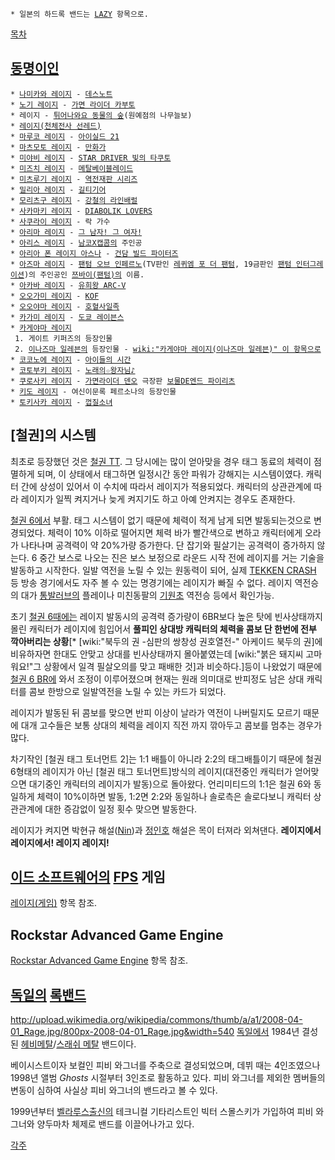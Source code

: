  * 일본의 하드록 밴드는 [[LAZY]] 항목으로.
[[목차]]

== [[동명이인]] ==
 * [[나미카와 레이지]] - [[데스노트]]
 * [[노기 레이지]] - [[가면 라이더 카부토]]
 * 레이지 - [[튀어나와요 동물의 숲]](원예점의 나무늘보)
 * [[레이지(천체전사 선레드)]]
 * [[마루코 레이지]] - [[아이실드 21]]
 * [[마츠모토 레이지]] - [[만화가]]
 * [[미야비 레이지]] - [[STAR DRIVER 빛의 타쿠토]]
 * [[미즈치 레이지]] - [[메탈베이블레이드]]
 * [[미츠루기 레이지]] - [[역전재판 시리즈]]
 * [[밀리아 레이지]] - [[길티기어]]
 * [[모리츠구 레이지]] - [[강철의 라인배럴]]
 * [[사카마키 레이지]] - [[DIABOLIK LOVERS]]
 * [[사쿠라이 레이지]] - 락 가수
 * [[아리마 레이지]] - [[그 남자! 그 여자!]]
 * [[아리스 레이지]] - [[남코X캡콤]]의 주인공
 * [[아리아 폰 레이지 아스나]] - [[건담 빌드 파이터즈]]
 * [[아즈마 레이지]] - [[팬텀 오브 인페르노]](TV판인 [[레퀴엠 포 더 팬텀]], 19금판인 [[팬텀 인터그레이션]])의 주인공인 [[쯔바이(팬텀)]]의 이름.
 * [[아카바 레이지]] - [[유희왕 ARC-V]] 
 * [[오오가미 레이지]] - [[KOF]]
 * [[오오야마 레이지]] - [[호혈사일족]]
 * [[카가미 레이지]] - [[도쿄 레이븐스]]
 * [[카게야마 레이지]] 
  1. 게이트 키퍼즈의 등장인물 
  2. [[이나즈마 일레븐]]의 등장인물 - [[wiki:"카게야마 레이지(이나즈마 일레븐)" 이 항목으로]]
 * [[코코노에 레이지]] - [[아이들의 시간]]
 * [[코토부키 레이지]] - [[노래의☆왕자님♪]]
 * [[쿠로사키 레이지]] - [[가면라이더 덴오]] 극장판 [[보물DE엔드 파이리츠]]
 * [[키도 레이지]] - 여신이문록 페르소나의 등장인물
 * [[토키사카 레이지]] - [[껍질소녀]]

== [철권]의 시스템 ==
최초로 등장했던 것은 [[철권 TT]]. 그 당시에는 많이 얻아맞을 경우 태그 동료의 체력이 점멸하게 되며, 이 상태에서 태그하면 일정시간 동안 파워가 강해지는 시스템이였다. 캐릭터 간에 상성이 있어서 이 수치에 따라서 레이지가 적용되었다. 캐릭터의 상관관계에 따라 레이지가 일찍 켜지거나 늦게 켜지기도 하고 아예 안켜지는 경우도 존재한다.

[[철권 6]]에서 부활. 태그 시스템이 없기 때문에 체력이 적게 남게 되면 발동되는것으로 변경되었다. 체력이 10% 이하로 떨어지면 체력 바가 빨간색으로 변하고 캐릭터에게 오라가 나타나며 공격력이 약 20%가량 증가한다. 단 잡기와 필살기는 공격력이 증가하지 않는다. 6 중간 보스로 나오는 진은 보스 보정으로 라운드 시작 전에 레이지를 거는 기술을 발동하고 시작한다.
일발 역전을 노릴 수 있는 원동력이 되어, 실제 [[TEKKEN CRASH]] 등 방송 경기에서도 자주 볼 수 있는 명경기에는 레이지가 빠질 수 없다. 레이지 역전승의 대가 [[통발러브]]의 플레이나 미친동팔의 [[기원초]] 역전승 등에서 확인가능. 

초기 [[철권 6]]때에는 레이지 발동시의 공격력 증가량이 6BR보다 높은 탓에 빈사상태까지 몰린 캐릭터가 레이지에 힘입어서 '''풀피인 상대방 캐릭터의 체력을 콤보 단 한번에 전부 깍아버리는 상황'''[* [wiki:"북두의 권 -심판의 쌍창성 권호열전-" 아케이드 북두의 권]에 비유하자면 한대도 안맞고 상대를 빈사상태까지 몰아붙였는데 [wiki:"붉은 돼지씨 고마워요!"그 상황에서 일격 필살오의를 맞고 패배한 것]과 비슷하다.]등이 나왔었기 때문에 [[철권 6 BR]]에 와서 조정이 이루어졌으며 현재는 원래 의미대로 반피정도 남은 상대 캐릭터를 콤보 한방으로 일발역전을 노릴 수 있는 카드가 되었다.

레이지가 발동된 뒤 콤보를 맞으면 반피 이상이 날라가 역전이 나버릴지도 모르기 때문에 대개 고수들은 보통 상대의 체력을 레이지 직전 까지 깎아두고 콤보를 멈추는 경우가 많다.

차기작인 [철권 태그 토너먼트 2]는 1:1 배틀이 아니라 2:2의 태그배틀이기 때문에 철권 6형태의 레이지가 아닌 [철권 태그 토너먼트]방식의 레이지(대전중인 캐릭터가 얻어맞으면 대기중인 캐릭터의 레이지가 발동)으로 돌아왔다. 언리미티드의 1:1은 철권 6와 동일하게 체력이 10%이하면 발동, 1:2면 2:2와 동일하나 솔로측은 솔로다보니 캐릭터 상관관계에 대한 증감없이 일정 횟수 맞으면 발동한다.

레이지가 켜지면 박현규 해설([[Nin]])과 [[정인호]] 해설은 목이 터져라 외쳐댄다. '''레이지에서 레이지에서! 레이지 레이지!'''

== [[이드 소프트웨어]]의 [[FPS]] 게임 ==
[[레이지(게임)]] 항목 참조.

== Rockstar Advanced Game Engine ==
[[Rockstar Advanced Game Engine]] 항목 참조.

== [[독일]]의 [[록밴드]] ==
http://upload.wikimedia.org/wikipedia/commons/thumb/a/a1/2008-04-01_Rage.jpg/800px-2008-04-01_Rage.jpg&width=540
[[독일]]에서 1984년 결성된 [[헤비메탈]]/[[스래쉬 메탈]] 밴드이다.

베이시스트이자 보컬인 피비 와그너를 주축으로 결성되었으며, 데뷔 때는 4인조였으나 1998년 앨범 ''Ghosts'' 시절부터 3인조로 활동하고 있다. 피비 와그너를 제외한 멤버들의 변동이 심하여 사실상 피비 와그너의 밴드라고 볼 수 있다. 

1999년부터 [[벨라루스]]출신의 테크니컬 기타리스트인 빅터 스몰스키가 가입하여 피비 와그너와 양두마차 체제로 밴드를 이끌어나가고 있다.


[[각주]]
